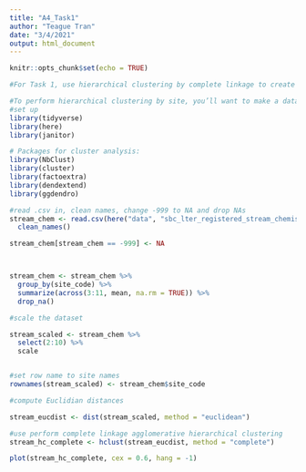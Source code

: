 ```yaml
---
title: "A4_Task1"
author: "Teague Tran"
date: "3/4/2021"
output: html_document
---
```


```r
knitr::opts_chunk$set(echo = TRUE)
```

```r
#For Task 1, use hierarchical clustering by complete linkage to create a dendrogram showing multivariate clustering for water chemistry by site, saved as lastname_firstname_a4_task1.html. 

#To perform hierarchical clustering by site, you’ll want to make a data frame that has a single summary row per site (e.g. based on means from all observations at that site), then calculate the euclidean distance before performing complete linkage agglomerative hierarchical clustering. 
#set up 
library(tidyverse)
library(here)
library(janitor)

# Packages for cluster analysis:
library(NbClust)
library(cluster)
library(factoextra)
library(dendextend)
library(ggdendro)

#read .csv in, clean names, change -999 to NA and drop NAs
stream_chem <- read.csv(here("data", "sbc_lter_registered_stream_chemistry.csv")) %>% 
  clean_names() 

stream_chem[stream_chem == -999] <- NA



stream_chem <- stream_chem %>% 
  group_by(site_code) %>% 
  summarize(across(3:11, mean, na.rm = TRUE)) %>% 
  drop_na()
```
```r
#scale the dataset 

stream_scaled <- stream_chem %>% 
  select(2:10) %>% 
  scale


#set row name to site names
rownames(stream_scaled) <- stream_chem$site_code

```

```r
#compute Euclidian distances 

stream_eucdist <- dist(stream_scaled, method = "euclidean")

#use perform complete linkage agglomerative hierarchical clustering
stream_hc_complete <- hclust(stream_eucdist, method = "complete")

plot(stream_hc_complete, cex = 0.6, hang = -1) 
```

